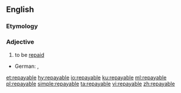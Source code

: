 ==English==

===Etymology===
{{suffix|repay|able|lang=en}}

===Adjective===
{{en-adj|-}}

# {{label|en|business|of a debt}} to be [[repaid]]

*German: {{t+|de|rückzahlbar|}}, {{t+|de|rückzahlbar}}
[[et:repayable]]
[[hy:repayable]]
[[io:repayable]]
[[ku:repayable]]
[[ml:repayable]]
[[pl:repayable]]
[[simple:repayable]]
[[ta:repayable]]
[[vi:repayable]]
[[zh:repayable]]